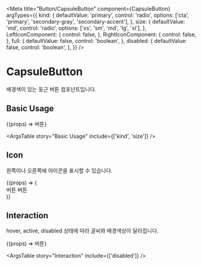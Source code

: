 
<Meta
  title="Button/CapsuleButton"
  component={CapsuleButton}
  argTypes={{
    kind: {
      defaultValue: 'primary',
      control: 'radio',
      options: ['cta', 'primary', 'secondary-gray', 'secondary-accent'],
    },
    size: {
      defaultValue: 'md',
      control: 'radio',
      options: ['xs', 'sm', 'md', 'lg', 'xl'],
    },
    LeftIconComponent: {
      control: false,
    },
    RightIconComponent: {
      control: false,
    },
    full: {
      defaultValue: false,
      control: 'boolean',
    },
    disabled: {
      defaultValue: false,
      control: 'boolean',
    },
  }}
/>

# CapsuleButton

배경색이 있는 둥근 버튼 컴포넌트입니다.

## Basic Usage

<Canvas>
  <Story name="Basic Usage">{(props) => <CapsuleButton {...props}>버튼</CapsuleButton>}</Story>
</Canvas>

<ArgsTable story="Basic Usage" include={['kind', 'size']} />

## Icon

왼쪽이나 오른쪽에 아이콘을 표시할 수 있습니다.

<Canvas>
  <Story name="Icon">
    {(props) => (
      <div>
        <CapsuleButton LeftIconComponent={PlusIcon} {...props}>
          버튼
        </CapsuleButton>
        <Space height={8} />
        <CapsuleButton RightIconComponent={PlusIcon} {...props}>
          버튼
        </CapsuleButton>
      </div>
    )}
  </Story>
</Canvas>

## Interaction

hover, active, disabled 상태에 따라 글씨와 배경색상이 달라집니다.

<Canvas>
  <Story name="Interaction">{(props) => <CapsuleButton {...props}>버튼</CapsuleButton>}</Story>
</Canvas>

<ArgsTable story="Interaction" include={['disabled']} />
